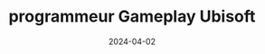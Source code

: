 ---
title: programmeur Gameplay Ubisoft
description: Dans l'équipe "Fight", j'ai travaillé comme programmeur gameplay sur Assassin's Creed Shadows. Puisque le projet approchais sa fin, j'ai surtout travaillé à fixer des bogues ce qui m'a permis d'en apprendre sur plusieurs systèmes en lien avec les combat dans cette industrie.
date: "2024-04-02"
published: true
  
---